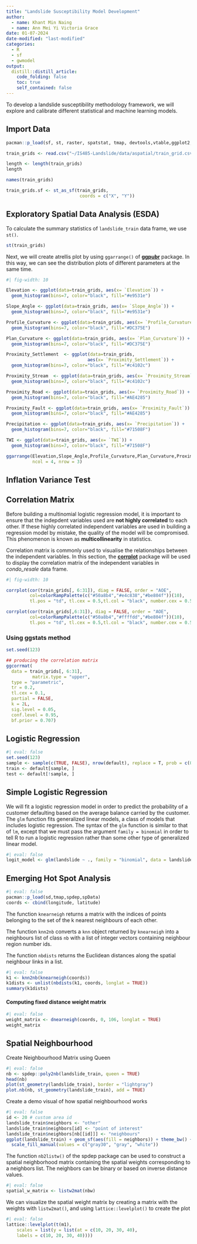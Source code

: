 ```yaml
---
title: "Landslide Susceptibility Model Development"
author:
  - name: Khant Min Naing
  - name: Ann Mei Yi Victoria Grace
date: 01-07-2024 
date-modified: "last-modified"
categories:
  - R
  - sf
  - gwmodel
output:
  distill::distill_article:
    code_folding: false
    toc: true
    self_contained: false
---
```


To develop a landslide susceptibility methodology framework, we will explore and calibrate different statistical and machine learning models.

## Import Data

```r
pacman::p_load(sf, st, raster, spatstat, tmap, devtools,vtable,ggplot2,egg, corrplot, patchwork, ggstats, ggstatsplot)
```

```r
train_grids <- read.csv("~/IS485-Landslide/data/aspatial/train_grid.csv")
```

```r
length <- length(train_grids)
length
```

```r
names(train_grids)
```

```r
train_grids.sf <- st_as_sf(train_grids,
                            coords = c("X", "Y"))
```

## Exploratory Spatial Data Analysis (ESDA)

To calculate the summary statistics of `landslide_train` data frame, we use `st()`.

```r
st(train_grids)
```

Next, we will create atrellis plot by using `ggarrange()` of [**ggpubr**](https://cran.r-project.org/web/packages/ggpubr/) package. In this way, we can see the distribution plots of different parameters at the same time.

```r
#| fig-width: 10

Elevation <- ggplot(data=train_grids, aes(x= `Elevation`)) + 
  geom_histogram(bins=7, color="black", fill="#e9531e")

Slope_Angle <- ggplot(data=train_grids, aes(x= `Slope_Angle`)) +
  geom_histogram(bins=7, color="black", fill="#e9531e")

Profile_Curvature <- ggplot(data=train_grids, aes(x= `Profile_Curvature`)) + 
  geom_histogram(bins=7, color="black", fill="#DC375E")

Plan_Curvature <- ggplot(data=train_grids, aes(x= `Plan_Curvature`)) +
  geom_histogram(bins=7, color="black", fill="#DC375E")

Proximity_Settlement  <- ggplot(data=train_grids, 
                               aes(x= `Proximity_Settlement`)) +
  geom_histogram(bins=7, color="black", fill="#c4102c")

Proximity_Stream  <- ggplot(data=train_grids, aes(x= `Proximity_Stream`)) +
  geom_histogram(bins=7, color="black", fill="#c4102c")

Proximity_Road <- ggplot(data=train_grids, aes(x= `Proximity_Road`)) +
  geom_histogram(bins=7, color="black", fill="#AE4285")

Proximity_Fault <- ggplot(data=train_grids, aes(x= `Proximity_Fault`)) +
  geom_histogram(bins=7, color="black", fill="#AE4285")

Precipitation <- ggplot(data=train_grids, aes(x= `Precipitation`)) +
  geom_histogram(bins=7, color="black", fill="#71508F")

TWI <- ggplot(data=train_grids, aes(x= `TWI`)) +
  geom_histogram(bins=7, color="black", fill="#71508F")

ggarrange(Elevation,Slope_Angle,Profile_Curvature,Plan_Curvature,Proximity_Settlement,Proximity_Stream,Proximity_Road,Proximity_Fault,Precipitation,TWI,
          ncol = 4, nrow = 3)
```

## Inflation Variance Test

## Correlation Matrix

Before building a multinomial logistic regression model, it is important to ensure that the indepdent variables used are **not highly correlated** to each other. If these highly correlated independent variables are used in building a regression model by mistake, the quality of the model will be compromised. This phenomenon is known as **multicollinearity** in statistics.

Correlation matrix is commonly used to visualise the relationships between the independent variables. In this section, the [**corrplot**](https://cran.r-project.org/web/packages/corrplot/vignettes/corrplot-intro.html) package will be used to display the correlation matrix of the independent variables in *condo_resale* data frame.

```r
#| fig-width: 10

corrplot(cor(train_grids[, 6:31]), diag = FALSE, order = "AOE",
         col=colorRampPalette(c("#50a8b4","#e4c838","#be804f"))(10),
         tl.pos = "td", tl.cex = 0.5,tl.col = "black", number.cex = 0.5, method = "number", type = "upper")

corrplot(cor(train_grids[,6:31]), diag = FALSE, order = "AOE",
         col=colorRampPalette(c("#50a8b4","#ffffdd","#be804f"))(10),
         tl.pos = "td", tl.cex = 0.5,tl.col = "black", number.cex = 0.5, method = "ellipse", type = "upper")
```

### Using ggstats method

```r
set.seed(123)

## producing the correlation matrix
ggcorrmat(
  data = train_grids[, 6:31],  
          matrix.type = "upper",
  type = "parametric",
  tr = 0.2,
  tl.cex = 0.1,
  partial = FALSE,
  k = 2L,
  sig.level = 0.05,
  conf.level = 0.95,
  bf.prior = 0.707)
```

## Logistic Regression

```r
#| eval: false
set.seed(123)
sample <- sample(c(TRUE, FALSE), nrow(default), replace = T, prob = c(0.6,0.4))
train <- default[sample, ]
test <- default[!sample, ]
```

## Simple Logistic Regression

We will fit a logistic regression model in order to predict the probability of a customer defaulting based on the average balance carried by the customer. The `glm` function fits generalized linear models, a class of models that includes logistic regression. The syntax of the `glm` function is similar to that of `lm`, except that we must pass the argument `family = binomial` in order to tell R to run a logistic regression rather than some other type of generalized linear model.

```r
#| eval: false
logit_model <- glm(landslide ~ ., family = "binomial", data = landslide_train)
```

## Emerging Hot Spot Analysis

```r
#| eval: false
pacman::p_load(sd,tmap,spdep,spData)
coords <- cbind(longitude, latitude)
```

The function `knearneigh` returns a matrix with the indices of points belonging to the set of the k nearest neighbours of each other.

The function `knn2nb` converts a `knn` object returned by `knearneigh` into a neighbours list of class `nb` with a list of integer vectors containing neighbour region number ids.

The function `nbdists` returns the Euclidean distances along the spatial neighbour links in a list.

```r
#| eval: false
k1 <- knn2nb(knearneigh(coords))
k1dists <- unlist(nbdists(k1, coords, longlat = TRUE))
summary(k1dists)
```

#### Computing fixed distance weight matrix

```r
#| eval: false
weight_matrix <- dnearneigh(coords, 0, 106, longlat = TRUE)
weight_matrix
```

## Spatial Neighbourhood

Create Neighbourhood Matrix using Queen

```r
#| eval: false
nb <- spdep::poly2nb(landslide_train, queen = TRUE)
head(nb)
plot(st_geometry(landslide_train), border = "lightgray")
plot.nb(nb, st_geometry(landslide_train), add = TRUE)
```

Create a demo visual of how spatial neighbourhood works

```r
#| eval: false
id <- 20 # custom area id 
landslide_train$neighbors <- "other"
landslide_train$neighbors[id] <- "point of interest"
landslide_train$neighbors[nb[[id]]] <- "neighbours"
ggplot(landslide_train) + geom_sf(aes(fill = neighbors)) + theme_bw() +
  scale_fill_manual(values = c("gray30", "gray", "white"))
```

The function `nb2listw()` of the spdep package can be used to construct a spatial neighborhood matrix containing the spatial weights corresponding to a neighbors list. The neighbors can be binary or based on inverse distance values.

```r
#| eval: false
spatial_w_matrix <- listw2mat(nbw)
```

We can visualize the spatial weight matrix by creating a matrix with the weights with `listw2mat()`, and using `lattice::levelplot()` to create the plot

```r
#| eval: false
lattice::levelplot(t(m1),
    scales = list(y = list(at = c(10, 20, 30, 40),
    labels = c(10, 20, 30, 40))))
```

## 
